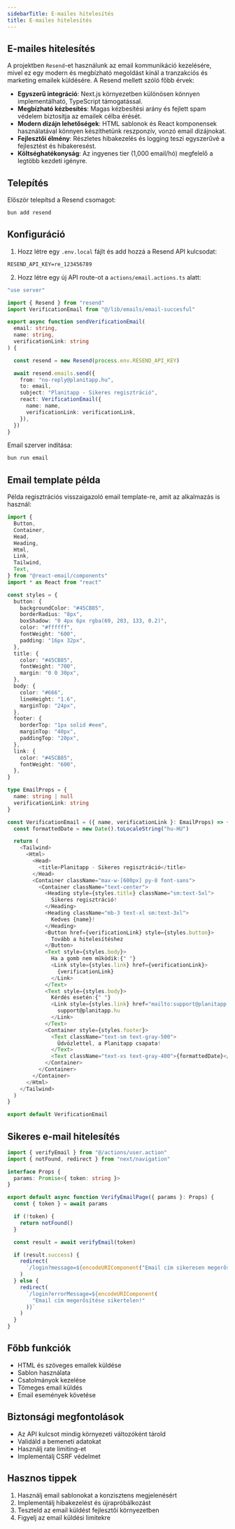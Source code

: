 ```yaml
---
sidebarTitle: E-mailes hitelesítés
title: E-mailes hitelesítés
---
```


## E-mailes hitelesítés

A projektben `Resend`-et használunk az email kommunikáció kezelésére, mivel ez egy modern és megbízható megoldást kínál a tranzakciós és marketing emailek küldésére. A Resend mellett szóló főbb érvek:

- **Egyszerű integráció**: Next.js környezetben különösen könnyen implementálható, TypeScript támogatással.
- **Megbízható kézbesítés**: Magas kézbesítési arány és fejlett spam védelem biztosítja az emailek célba érését.
- **Modern dizájn lehetőségek**: HTML sablonok és React komponensek használatával könnyen készíthetünk reszponzív, vonzó email dizájnokat.
- **Fejlesztői élmény**: Részletes hibakezelés és logging teszi egyszerűvé a fejlesztést és hibakeresést.
- **Költséghatékonyság**: Az ingyenes tier (1,000 email/hó) megfelelő a legtöbb kezdeti igényre.

## Telepítés

Először telepítsd a Resend csomagot:

```sh
bun add resend
```

## Konfiguráció

1. Hozz létre egy `.env.local` fájlt és add hozzá a Resend API kulcsodat:

```env
RESEND_API_KEY=re_123456789
```

2. Hozz létre egy új API route-ot a `actions/email.actions.ts` alatt:

```typescript {12-21} filename="email.action.ts"
"use server"

import { Resend } from "resend"
import VerificationEmail from "@/lib/emails/email-succesful"

export async function sendVerificationEmail(
  email: string,
  name: string,
  verificationLink: string
) {

  const resend = new Resend(process.env.RESEND_API_KEY)

  await resend.emails.send({
    from: "no-reply@planitapp.hu",
    to: email,
    subject: "Planitapp - Sikeres regisztráció",
    react: VerificationEmail({
      name: name,
      verificationLink: verificationLink,
    }),
  })
}
```

Email szerver indítása:

```bash
bun run email
```

## Email template példa

Példa regisztrációs visszaigazoló email template-re, amit az alkalmazás is használ:

```typescript filename="email-succesful.tsx"
import {
  Button,
  Container,
  Head,
  Heading,
  Html,
  Link,
  Tailwind,
  Text,
} from "@react-email/components"
import * as React from "react"

const styles = {
  button: {
    backgroundColor: "#45CB85",
    borderRadius: "8px",
    boxShadow: "0 4px 6px rgba(69, 203, 133, 0.2)",
    color: "#ffffff",
    fontWeight: "600",
    padding: "16px 32px",
  },
  title: {
    color: "#45CB85",
    fontWeight: "700",
    margin: "0 0 30px",
  },
  body: {
    color: "#666",
    lineHeight: "1.6",
    marginTop: "24px",
  },
  footer: {
    borderTop: "1px solid #eee",
    marginTop: "40px",
    paddingTop: "20px",
  },
  link: {
    color: "#45CB85",
    fontWeight: "600",
  },
}

type EmailProps = {
  name: string | null
  verificationLink: string
}

const VerificationEmail = ({ name, verificationLink }: EmailProps) => {
  const formattedDate = new Date().toLocaleString("hu-HU")

  return (
    <Tailwind>
      <Html>
        <Head>
          <title>Planitapp - Sikeres regisztráció</title>
        </Head>
        <Container className="max-w-[600px] py-8 font-sans">
          <Container className="text-center">
            <Heading style={styles.title} className="sm:text-5xl">
              Sikeres regisztráció!
            </Heading>
            <Heading className="mb-3 text-xl sm:text-3xl">
              Kedves {name}!
            </Heading>
            <Button href={verificationLink} style={styles.button}>
              Tovább a hitelesítéshez
            </Button>
            <Text style={styles.body}>
              Ha a gomb nem működik:{" "}
              <Link style={styles.link} href={verificationLink}>
                {verificationLink}
              </Link>
            </Text>
            <Text style={styles.body}>
              Kérdés esetén:{" "}
              <Link style={styles.link} href="mailto:support@planitapp.hu">
                support@planitapp.hu
              </Link>
            </Text>
            <Container style={styles.footer}>
              <Text className="text-sm text-gray-500">
                Üdvözlettel, a Planitapp csapata!
              </Text>
              <Text className="text-xs text-gray-400">{formattedDate}</Text>
            </Container>
          </Container>
        </Container>
      </Html>
    </Tailwind>
  )
}

export default VerificationEmail
```

## Sikeres e-mail hitelesítés

```typescript filename="app/verify-email/[token]/page.tsx"
import { verifyEmail } from "@/actions/user.action"
import { notFound, redirect } from "next/navigation"

interface Props {
  params: Promise<{ token: string }>
}

export default async function VerifyEmailPage({ params }: Props) {
  const { token } = await params

  if (!token) {
    return notFound()
  }

  const result = await verifyEmail(token)

  if (result.success) {
    redirect(
      `/login?message=${encodeURIComponent("Email cím sikeresen megerősítve!")}`
    )
  } else {
    redirect(
      `/login?errorMessage=${encodeURIComponent(
        "Email cím megerősítése sikertelen!"
      )}`
    )
  }
}
```

## Főbb funkciók

- HTML és szöveges emailek küldése
- Sablon használata
- Csatolmányok kezelése
- Tömeges email küldés
- Email események követése

## Biztonsági megfontolások

- Az API kulcsot mindig környezeti változóként tárold
- Validáld a bemeneti adatokat
- Használj rate limiting-et
- Implementálj CSRF védelmet

## Hasznos tippek

1. Használj email sablonokat a konzisztens megjelenésért
2. Implementálj hibakezelést és újrapróbálkozást
3. Teszteld az email küldést fejlesztői környezetben
4. Figyelj az email küldési limitekre
